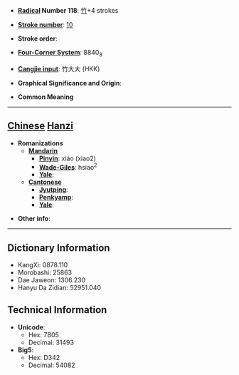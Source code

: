 * '''[[Wiktionary:Chinese radical index| Radical]] Number 118''': [[Wiktionary:Chinese radical index 竹|竹]]+4 strokes

* '''[[Wiktionary:Chinese total strokes index|Stroke number]]''': [[Wiktionary:Chinese total strokes index 10|10]]

* '''Stroke order''': 

* '''[[Wiktionary:Chinese four corner index|Four-Corner System]]''': 8840<sub>8</sub>

* '''[[Wiktionary:Chinese Cangjie index|Cangjie input]]''': 竹大大 (HKK)

* '''Graphical Significance and Origin''': 

* '''Common Meaning'''

----

== [[Chinese]] [[Hanzi]] ==

* '''Romanizations'''
** '''[[Mandarin]]'''
*** '''[[Pinyin]]''': xiáo (xiao2)
*** '''[[Wade-Giles]]''': hsiao<sup>2</sup>
*** '''[[Yale]]''': 
** '''[[Cantonese]]'''
*** '''[[Jyutping]]''':
*** '''[[Penkyamp]]''': 
*** '''[[Yale]]''': 

* '''Other info''': 

----

== Dictionary Information ==

* KangXi: 0878.110
* Morobashi: 25863
* Dae Jaweon: 1306.230
* Hanyu Da Zidian: 52951.040

== Technical Information ==

* '''Unicode''':
** Hex: 7B05
** Decimal: 31493
* '''Big5''':
** Hex: D342
** Decimal: 54082